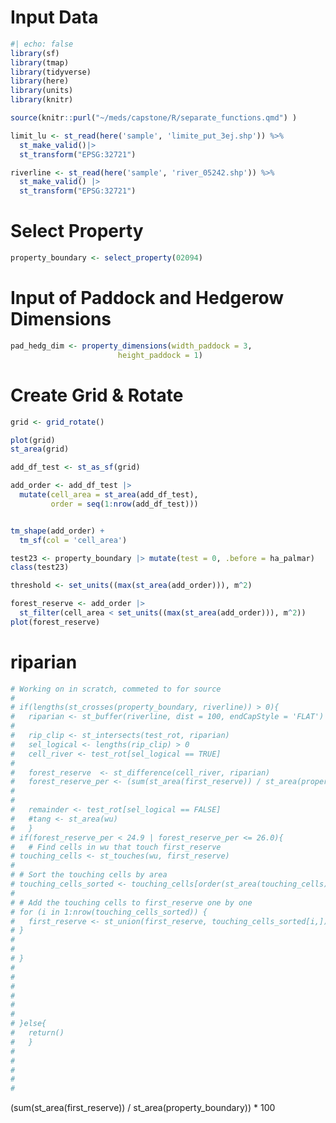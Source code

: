 # Input Data

```r
#| echo: false
library(sf)
library(tmap)
library(tidyverse)
library(here)
library(units)
library(knitr)
```

```r
source(knitr::purl("~/meds/capstone/R/separate_functions.qmd") )
```

```r

limit_lu <- st_read(here('sample', 'limite_put_3ej.shp')) %>% 
  st_make_valid()|> 
  st_transform("EPSG:32721")

riverline <- st_read(here('sample', 'river_05242.shp')) %>% 
  st_make_valid() |> 
  st_transform("EPSG:32721")
```

# Select Property

```r
property_boundary <- select_property(02094)
```

# Input of Paddock and Hedgerow Dimensions

```r
pad_hedg_dim <- property_dimensions(width_paddock = 3,
                        height_paddock = 1)
```

# Create Grid & Rotate

```r
grid <- grid_rotate()
```

```r
plot(grid)
st_area(grid)
```


```r
add_df_test <- st_as_sf(grid)

add_order <- add_df_test |> 
  mutate(cell_area = st_area(add_df_test),
         order = seq(1:nrow(add_df_test)))


tm_shape(add_order) +
  tm_sf(col = 'cell_area')
```

```r
test23 <- property_boundary |> mutate(test = 0, .before = ha_palmar)
class(test23)
```

```r
threshold <- set_units((max(st_area(add_order))), m^2)
```

```r
forest_reserve <- add_order |> 
  st_filter(cell_area < set_units((max(st_area(add_order))), m^2))
plot(forest_reserve)
```


# riparian

```r
# Working on in scratch, commeted to for source 
#
# if(lengths(st_crosses(property_boundary, riverline)) > 0){
#   riparian <- st_buffer(riverline, dist = 100, endCapStyle = 'FLAT')
#   
#   rip_clip <- st_intersects(test_rot, riparian)
#   sel_logical <- lengths(rip_clip) > 0
#   cell_river <- test_rot[sel_logical == TRUE]
#   
#   forest_reserve  <- st_difference(cell_river, riparian)
#   forest_reserve_per <- (sum(st_area(first_reserve)) / st_area(property_boundary)) * 100
#   
#   
#   remainder <- test_rot[sel_logical == FALSE]
#   #tang <- st_area(wu)
#   }
# if(forest_reserve_per < 24.9 | forest_reserve_per <= 26.0){
#   # Find cells in wu that touch first_reserve
# touching_cells <- st_touches(wu, first_reserve)
# 
# # Sort the touching cells by area
# touching_cells_sorted <- touching_cells[order(st_area(touching_cells)),]
# 
# # Add the touching cells to first_reserve one by one
# for (i in 1:nrow(touching_cells_sorted)) {
#   first_reserve <- st_union(first_reserve, touching_cells_sorted[i,])
# }
# 
#   
# }
# 
# 
# 
# 
# 
# 
# }else{
#   return()
#   }
# 
# 
# 
# 
# 


```

(sum(st_area(first_reserve)) / st_area(property_boundary)) \* 100
